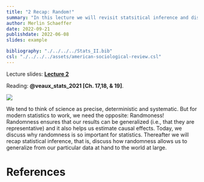 ```yaml
---
title: "2 Recap: Random!"
summary: "In this lecture we will revisit statsitical inference and discuss why randomness is extremely important in statistics."
author: Merlin Schaeffer
date: 2022-09-21
publishdate: 2022-06-08
slides: example

bibliography: "./../../../Stats_II.bib"
csl: "./../../../assets/american-sociological-review.csl"
---
```


Lecture slides: [**Lecture 2**](/Lectures/2-Random/2-Random.html)

Reading: **@veaux_stats_2021[Ch. 17,18, & 19]**.

![](https://c.tenor.com/5PepR8rD4U0AAAAC/throwing-dice-quavo.gif)

We tend to think of science as precise, deterministic and systematic. But for modern statistics to work, we need the opposite: Randmoness! Randomness ensures that our results can be generalized (i.e., that they are representative) and it also helps us estimate causal effects. Today, we discuss why randomness is so important for statistics. Thereafter we will recap statistical inference, that is, discuss how randomness allows us to generalize from our particular data at hand to the world at large.

# References
